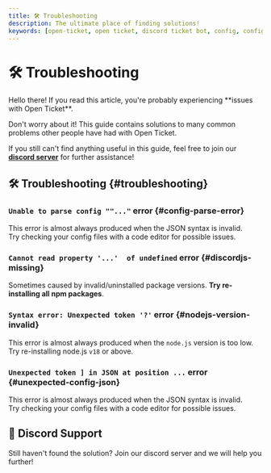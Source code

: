 ```yaml
---
title: 🛠 Troubleshooting
description: The ultimate place of finding solutions!
keywords: [open-ticket, open ticket, discord ticket bot, config, configuration, settings, options, tutorial, guide, article]
---
```

<head>
    <link rel="apple-touch-icon" href="/img/logo_vertical.png"/>
</head>

# 🛠 Troubleshooting
<FlexHorizontal>
<div style={{width:"50%"}} className="otdocs-flex-mobile-width">
Hello there! If you read this article, you're probably experiencing <C color="blue">**issues with Open Ticket**</C>.

Don't worry about it! This guide contains solutions to many common problems other people have had with Open Ticket.

If you still can't find anything useful in this guide, feel free to join our [**discord server**](https://discord.dj-dj.be) for further assistance!
</div>
<div style={{width:"50%"}} className="otdocs-flex-mobile-width">
    <StyledTitle title="Troubleshooting" description="The ultimate place of finding solutions!"></StyledTitle>
</div>
</FlexHorizontal>

<Divider></Divider>
## 🛠 Troubleshooting \{#troubleshooting}
### `Unable to parse config ""..."` <M color="red">error</M> \{#config-parse-error}
This error is almost always produced when the JSON syntax is invalid.  
Try checking your config files with a code editor for possible issues.

<ScaleImage src="/img/troubleshooting/config-parse-error.png" alt="Failiure when loading general.json config." size="80%"/>

### `Cannot read property '...'  of undefined` <M color="red">error</M> \{#discordjs-missing}
Sometimes caused by invalid/uninstalled package versions. **Try re-installing all npm packages**.

<ScaleImage src="/img/troubleshooting/discordjs-missing.png" alt="Failed to load variables from discord.js because it wasn't installed." size="80%"/>

### `Syntax error: Unexpected token '?'` <M color="red">error</M> \{#nodejs-version-invalid}
This error is almost always produced when the `node.js` version is too low.  
Try re-installing node.js `v18` or above.

<ScaleImage src="/img/troubleshooting/nodejs-version-invalid.png" alt="Open Ticket console on config failure" size="80%"/>

### `Unexpected token ] in JSON at position ...` <M color="red">error</M> \{#unexpected-config-json}
This error is almost always produced when the JSON syntax is invalid.  
Try checking your config files with a code editor for possible issues.

<ScaleImage src="/img/troubleshooting/unexpected-config-json.png" alt="Open Ticket console on config failure" size="80%"/>

## 💬 Discord Support
Still haven't found the solution? Join our discord server and we will help you further!
<LinkBlock mode="image" image="/img/logo/discord.png" isdoc="false" url="https://discord.dj-dj.be" name="Discord Server" description="Join our community for support and feature discussions."/>
